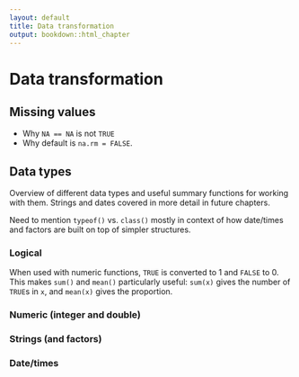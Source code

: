 ```yaml
---
layout: default
title: Data transformation
output: bookdown::html_chapter
---
```


# Data transformation

## Missing values

* Why `NA == NA` is not `TRUE`
* Why default is `na.rm = FALSE`.

## Data types

Overview of different data types and useful summary functions for working with them. Strings and dates covered in more detail in future chapters.  

Need to mention `typeof()` vs. `class()` mostly in context of how date/times and factors are built on top of simpler structures.

### Logical

When used with numeric functions, `TRUE` is converted to 1 and `FALSE` to 0. This makes `sum()` and `mean()` particularly useful: `sum(x)` gives the number of `TRUE`s in `x`, and `mean(x)` gives the proportion.

### Numeric (integer and double)

### Strings (and factors)

### Date/times
